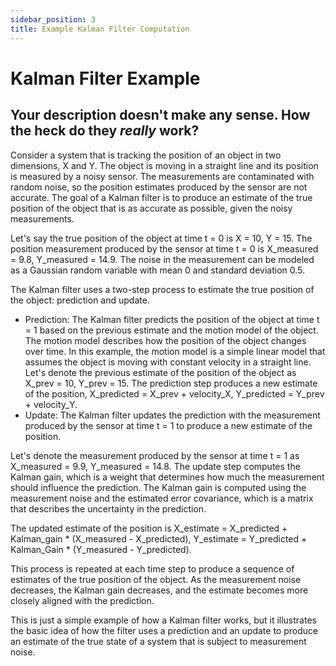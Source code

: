 ---
sidebar_position: 3
title: Example Kalman Filter Computation
---

# Kalman Filter Example

## Your description doesn't make any sense. How the heck do they *really* work?

Consider a system that is tracking the position of an object in two dimensions, X and Y. The object is moving in a straight line and its position is measured by a noisy sensor. The measurements are contaminated with random noise, so the position estimates produced by the sensor are not accurate. The goal of a Kalman filter is to produce an estimate of the true position of the object that is as accurate as possible, given the noisy measurements.

Let's say the true position of the object at time t = 0 is X = 10, Y = 15. The position measurement produced by the sensor at time t = 0 is X_measured = 9.8, Y_measured = 14.9. The noise in the measurement can be modeled as a Gaussian random variable with mean 0 and standard deviation 0.5.

The Kalman filter uses a two-step process to estimate the true position of the object: prediction and update.

- Prediction: The Kalman filter predicts the position of the object at time t = 1 based on the previous estimate and the motion model of the object. The motion model describes how the position of the object changes over time. In this example, the motion model is a simple linear model that assumes the object is moving with constant velocity in a straight line. Let's denote the previous estimate of the position of the object as X_prev = 10, Y_prev = 15. The prediction step produces a new estimate of the position, X_predicted = X_prev + velocity_X, Y_predicted = Y_prev + velocity_Y.
- Update: The Kalman filter updates the prediction with the measurement produced by the sensor at time t = 1 to produce a new estimate of the position.

Let's denote the measurement produced by the sensor at time t = 1 as X_measured = 9.9, Y_measured = 14.8. The update step computes the Kalman gain, which is a weight that determines how much the measurement should influence the prediction. The Kalman gain is computed using the measurement noise and the estimated error covariance, which is a matrix that describes the uncertainty in the prediction.

The updated estimate of the position is X_estimate = X_predicted + Kalman_gain * (X_measured - X_predicted), Y_estimate = Y_predicted + Kalman_Gain * (Y_measured - Y_predicted).

This process is repeated at each time step to produce a sequence of estimates of the true position of the object. As the measurement noise decreases, the Kalman gain decreases, and the estimate becomes more closely aligned with the prediction.

This is just a simple example of how a Kalman filter works, but it illustrates the basic idea of how the filter uses a prediction and an update to produce an estimate of the true state of a system that is subject to measurement noise.
